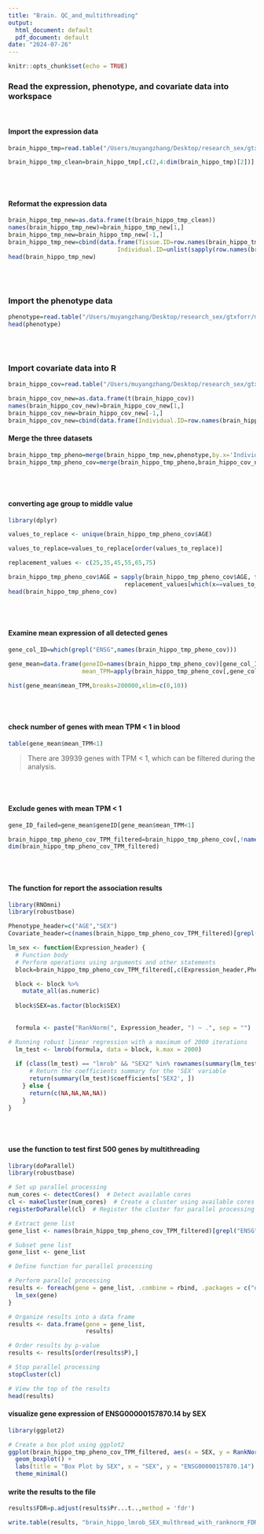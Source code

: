 ```yaml
---
title: "Brain. QC_and_multithreading"
output:
  html_document: default
  pdf_document: default
date: "2024-07-26"
---
```


```r
knitr::opts_chunk$set(echo = TRUE)
```



### Read the expression, phenotype, and covariate data into workspace

<br>

#### Import the expression data 
```r
brain_hippo_tmp=read.table("/Users/muyangzhang/Desktop/research_sex/gtxforr/tpm_tissue/gene_tpm_brain_hippocampus.gct",stringsAsFactors = F,header=T,skip=2,check.names = F,sep='\t')

brain_hippo_tmp_clean=brain_hippo_tmp[,c(2,4:dim(brain_hippo_tmp)[2])]

```

<br>
<br>

#### Reformat the expression data 
```r

brain_hippo_tmp_new=as.data.frame(t(brain_hippo_tmp_clean))
names(brain_hippo_tmp_new)=brain_hippo_tmp_new[1,]
brain_hippo_tmp_new=brain_hippo_tmp_new[-1,]
brain_hippo_tmp_new=cbind(data.frame(Tissue.ID=row.names(brain_hippo_tmp_new),
                               Individual.ID=unlist(sapply(row.names(brain_hippo_tmp_new),function(x) sub("^([^\\-]+\\-[^\\-]+).*", "\\1", x)))),brain_hippo_tmp_new)
head(brain_hippo_tmp_new)
```

<br>
<br>

### Import the phenotype data

```r

phenotype=read.table("/Users/muyangzhang/Desktop/research_sex/gtxforr/metadata_files/GTEx_Analysis_v8_Annotations_SubjectPhenotypesDS.txt", stringsAsFactors = F,header=T,check.names = F,sep='\t')
head(phenotype)

```

<br>
<br>

### Import covariate data into R

```r

brain_hippo_cov=read.table("/Users/muyangzhang/Desktop/research_sex/gtxforr/cis_qtl/GTEx_Analysis_v8_eQTL_covariates/Brain_Hippocampus.v8.covariates.txt",stringsAsFactors = F,header=T,check.names = F,sep='\t')

brain_hippo_cov_new=as.data.frame(t(brain_hippo_cov))
names(brain_hippo_cov_new)=brain_hippo_cov_new[1,]
brain_hippo_cov_new=brain_hippo_cov_new[-1,]
brain_hippo_cov_new=cbind(data.frame(Individual.ID=row.names(brain_hippo_cov_new)),brain_hippo_cov_new)

```


#### Merge the three datasets

```r

brain_hippo_tmp_pheno=merge(brain_hippo_tmp_new,phenotype,by.x='Individual.ID',by.y='SUBJID')
brain_hippo_tmp_pheno_cov=merge(brain_hippo_tmp_pheno,brain_hippo_cov_new,by='Individual.ID')

```


<br>
<br>

#### converting age group to middle value
```r
library(dplyr)

values_to_replace <- unique(brain_hippo_tmp_pheno_cov$AGE)
```


```r
values_to_replace=values_to_replace[order(values_to_replace)]

replacement_values <- c(25,35,45,55,65,75)

brain_hippo_tmp_pheno_cov$AGE = sapply(brain_hippo_tmp_pheno_cov$AGE, function(x)
                                 replacement_values[which(x==values_to_replace)])
head(brain_hippo_tmp_pheno_cov)
```

<br>
<br>

#### Examine mean expression of all detected genes

```r

gene_col_ID=which(grepl("ENSG",names(brain_hippo_tmp_pheno_cov)))

gene_mean=data.frame(geneID=names(brain_hippo_tmp_pheno_cov)[gene_col_ID],
                     mean_TPM=apply(brain_hippo_tmp_pheno_cov[,gene_col_ID],2,function(x) mean(as.numeric(x))))

hist(gene_mean$mean_TPM,breaks=200000,xlim=c(0,10))
```
<br>
<br>

#### check number of genes with mean TPM < 1 in blood

```r

table(gene_mean$mean_TPM<1)
```
> There are 39939 genes with TPM < 1, which can be filtered during the analysis.

<br>
<br>

#### Exclude genes with mean TPM < 1
```r

gene_ID_failed=gene_mean$geneID[gene_mean$mean_TPM<1]

brain_hippo_tmp_pheno_cov_TPM_filtered=brain_hippo_tmp_pheno_cov[,!names(brain_hippo_tmp_pheno_cov) %in%gene_ID_failed]
dim(brain_hippo_tmp_pheno_cov_TPM_filtered)
```


<br>
<br>


#### The function for report the association results 

```r
library(RNOmni)
library(robustbase)

Phenotype_header=c("AGE","SEX")
Covariate_header=c(names(brain_hippo_tmp_pheno_cov_TPM_filtered)[grepl('Inferred',names(brain_hippo_tmp_pheno_cov_TPM_filtered))],"PC1","PC2","PC3","PC4","PC5")

lm_sex <- function(Expression_header) {
  # Function body
  # Perform operations using arguments and other statements
  block=brain_hippo_tmp_pheno_cov_TPM_filtered[,c(Expression_header,Phenotype_header,Covariate_header)]

  block <- block %>%
    mutate_all(as.numeric)
  
  block$SEX=as.factor(block$SEX)
  
  
  formula <- paste("RankNorm(", Expression_header, ") ~ .", sep = "")

# Running robust linear regression with a maximum of 2000 iterations
  lm_test <- lmrob(formula, data = block, k.max = 2000)
  
  if (class(lm_test) == "lmrob" && "SEX2" %in% rownames(summary(lm_test)$coefficients)) {
      # Return the coefficients summary for the 'SEX' variable
      return(summary(lm_test)$coefficients['SEX2', ])
    } else {
      return(c(NA,NA,NA,NA))
    }
}


```

<br>
<br>

#### use the function to test first 500 genes by multithreading 

```r

library(doParallel)
library(robustbase)

# Set up parallel processing
num_cores <- detectCores()  # Detect available cores
cl <- makeCluster(num_cores)  # Create a cluster using available cores
registerDoParallel(cl)  # Register the cluster for parallel processing

# Extract gene list
gene_list <- names(brain_hippo_tmp_pheno_cov_TPM_filtered)[grepl("ENSG", names(brain_hippo_tmp_pheno_cov_TPM_filtered))]

# Subset gene list
gene_list <- gene_list

# Define function for parallel processing

# Perform parallel processing
results <- foreach(gene = gene_list, .combine = rbind, .packages = c("dplyr","RNOmni","robustbase")) %dopar% {
  lm_sex(gene)
}

# Organize results into a data frame
results <- data.frame(gene = gene_list,
                      results)

# Order results by p-value
results <- results[order(results$P),]

# Stop parallel processing
stopCluster(cl)

# View the top of the results
head(results)
```


#### visualize gene expression of ENSG00000157870.14 by SEX
```r

library(ggplot2)

# Create a box plot using ggplot2
ggplot(brain_hippo_tmp_pheno_cov_TPM_filtered, aes(x = SEX, y = RankNorm(as.numeric(ENSG00000157870.14)), fill = as.factor(SEX))) +
  geom_boxplot() +
  labs(title = "Box Plot by SEX", x = "SEX", y = "ENSG00000157870.14") +
  theme_minimal()

```



#### write the results to the file
```r

results$FDR=p.adjust(results$Pr...t..,method = 'fdr')

write.table(results, "brain_hippo_lmrob_SEX_multhread_with_ranknorm_FDR.txt", quote=F, row.names = F, sep='\t')

```